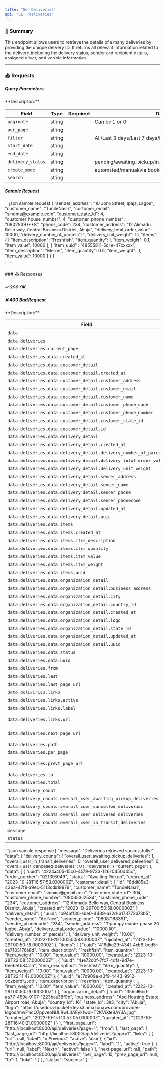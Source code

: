 ```yaml
---
title: "Get Deliveries"
api: "GET /deliveries"
---
```


### 📝 Summary

This endpoint allows users to retrieve the details of a many deliveries by providing the unique delivery ID. It returns all relevant information related to the delivery, including the delivery status, sender and recipient details, assigned driver, and vehicle information.

---




### 📥 Requests
##### Query Parameters
<Expandable>
**Description:** 

| **Field**   | **Type** | **Required** | **Description**          |
|-------------|----------|-------------:|---------------------------|
| `paginate`   | string   |        | Can be 1 or 0          |
| `per_page`      | string   |        |                  |
| `filter` | string   |        | All/Last 3 days/Last 7 days/Last 14 days/Last Month |
| `start_date`    | string   |        |      |
| `end_date`    | string   |        |      |
| `delivery_status`    | string   |        |   pending/awaiting_pickup/in_transit/delivered/cancelled/declined   |
| `create_mode`    | string   |        |   automated/manual/via booking/imported   |
| `search`    | string   |        |      |
</Expandable>

##### Sample Request
<Expandable>
    ```json sample request
    {
        "sender_address": "10 John Street, Ipaja, Lagos",
        "customer_name": "TundeNasri",
        "customer_email": "sinoma@example.com",
        "customer_state_id": 4,
        "customer_house_number": 4,
        "customer_phone_number": "0802839***8",
        "phone_code": 234,
        "customer_address": "12 Ahmadu Bello way, Central Business District, Abuja",
        "delivery_total_order_value": 10000,
        "delivery_number_of_parcels": 1,
        "delivery_unit_weight": 10,
        "items": {
            [
                "item_description": "Freshfish",
                "item_quantity": 1,
                "item_weight": 0.1,
                "item_value": 10000
            ],
            [
                "item_uuid" : "48555811-5c4e-47xxxxx",
                "item_description": "Mellon",
                "item_quantity": 0.5,
                "item_weight": 0,
                "item_value": 10000
            ]
        }
    }
    
    ```
</Expandable>
### 📤 Responses

##### ✅ 200 OK
##### ❌ 400 Bad Request

<Expandable>
**Description:** 

| **Field**   | **Type** | **Required** | **Description**          |
|-------------|----------|-------------:|---------------------------|
| `data`   | object   |        |           |
| `data.deliveries`      | object   |        |                  |
| `data.deliveries.current_page` | number   |        |  |
| `data.deliveries.data.created_at`    | string   |       |      |
| `data.deliveries.data.customer_detail`    | object   |       |      |
| `data.deliveries.data.customer_detail.created_at`    | string   |       |      |
| `data.deliveries.data.customer_detail.customer_address`    | string   |       |      |
| `data.deliveries.data.customer_detail.customer_email`    | string   |       |      |
| `data.deliveries.data.customer_detail.customer_name`    | string   |       |      |
| `data.deliveries.data.customer_detail.customer_phone_code`    | string   |       |      |
| `data.deliveries.data.customer_detail.customer_phone_number`    | string   |       |      |
| `data.deliveries.data.customer_detail.customer_state_id`    | number   |       |      |
| `data.deliveries.data.customer_detail.id`    | string   |       |      |
| `data.deliveries.data.delivery_detail`    | object   |       |      |
| `data.deliveries.data.delivery_detail.created_at`    | string   |       |      |
| `data.deliveries.data.delivery_detail.delivery_number_of_parcels`    | number   |       |      |
| `data.deliveries.data.delivery_detail.delivery_total_order_value`    | string   |       |      |
| `data.deliveries.data.delivery_detail.delivery_unit_weight`    | string   |       |      |
| `data.deliveries.data.delivery_detail.sender_address`    | string   |       |      |
| `data.deliveries.data.delivery_detail.sender_name`    | string   |       |      |
| `data.deliveries.data.delivery_detail.sender_phone`    | string   |       |      |
| `data.deliveries.data.delivery_detail.sender_phonecode`    | string   |       |      |
| `data.deliveries.data.delivery_detail.updated_at`    | string   |       |      |
| `data.deliveries.data.delivery_detail.uuid`    | string   |       |      |
| `data.deliveries.data.items`    | object   |       |      |
| `data.deliveries.data.items.created_at`    | string   |       |      |
| `data.deliveries.data.items.item_description`    | string   |       |      |
| `data.deliveries.data.items.item_quantity`    | number   |       |      |
| `data.deliveries.data.items.item_value`    | string   |       |      |
| `data.deliveries.data.items.item_weight`    | string   |       |      |
| `data.deliveries.data.items.uuid`    | string   |       |      |
| `data.deliveries.data.organization_detail`    | object   |       |      |
| `data.deliveries.data.organization_detail.business_address`    | string   |       |      |
| `data.deliveries.data.organization_detail.city`    | string   |       |      |
| `data.deliveries.data.organization_detail.country_id`    | number   |       |      |
| `data.deliveries.data.organization_detail.created_at`    | string   |       |      |
| `data.deliveries.data.organization_detail.logo`    | string   |       |      |
| `data.deliveries.data.organization_detail.state_id`    | number   |       |      |
| `data.deliveries.data.organization_detail.updated_at`    | string   |       |      |
| `data.deliveries.data.organization_detail.uuid`    | string   |       |      |
| `data.deliveries.data.status`    | string   |       |      |
| `data.deliveries.data.uuid`    | string   |       |      |
| `data.deliveries.from`    | number   |       |      |
| `data.deliveries.last`    | number   |       |      |
| `data.deliveries.last_page_url`    | string   |       |      |
| `data.deliveries.links`    | object   |       |      |
| `data.deliveries.links.active`    | boolean   |       |      |
| `data.deliveries.links.label`    | string   |       |      |
| `data.deliveries.links.url`    | string / null   |       |      |
| `data.deliveries.next_page_url`    | any / null   |       |      |
| `data.deliveries.path`    | string  |       |      |
| `data.deliveries.per_page`    | number   |       |      |
| `data.deliveries.prevt_page_url`    | any / null   |       |      |
| `data.deliveries.to`    | number   |       |      |
| `data.deliveries.total`    | number   |       |      |
| `data.delivery_count`    | object   |       |      |
| `data.delivery_counts.overall_user_awaiting_pickup_deliveries`    | number   |       |      |
| `data.delivery_counts.overall_user_cancelled_deliveries`    | number   |       |      |
| `data.delivery_counts.overall_user_delivered_deliveries`    | number   |       |      |
| `data.delivery_counts.overall_user_in_transit_deliveries`    | number   |       |      |
| `message`    | string   |       |      |
| `status`    | number   |       |      |

</Expandable>

<ResponseExample>
    ```json sample response
    {
    "message": "Deliveries retrieved successfully!",
    "data": {
        "delivery_counts": {
            "overall_user_awaiting_pickup_deliveries": 1,
            "overall_user_in_transit_deliveries": 0,
            "overall_user_delivered_deliveries": 0,
            "overall_user_cancelled_deliveries": 0
        },
        "deliveries": {
            "current_page": 1,
            "data": [
                {
                    "uuid": "4224a405-15c6-4579-9733-12620450d45c",
                    "order_number": "021393049",
                    "status": "Awaiting Pickup",
                    "created_at": "2023-10-28T16:57:53.000000Z",
                    "customer_detail": {
                        "id": "8ddf85e3-436a-47f9-a9ec-5113cdb19979",
                        "customer_name": "TundeNasri",
                        "customer_email": "sinoma@gmail.com",
                        "customer_state_id": 304,
                        "customer_phone_number": "08065302534",
                        "customer_phone_code": "234",
                        "customer_address": "12 Ahmadu Bello way, Central Business District, Abuja",
                        "created_at": "2023-10-29T00:50:58.000000Z"
                    },
                    "delivery_detail": {
                        "uuid": "b94aff30-ebe0-4439-a82d-a173773d78b5",
                        "sender_name": "Ac Nice",
                        "sender_phone": "08087168391",
                        "sender_phonecode": "234",
                        "sender_address": "T-pumpy estate, phase 20 lugbe, Abuja",
                        "delivery_total_order_value": "10000.00",
                        "delivery_number_of_parcels": 1,
                        "delivery_unit_weight": "10.00",
                        "created_at": "2023-10-29T00:50:58.000000Z",
                        "updated_at": "2023-10-29T00:50:58.000000Z"
                    },
                    "items": [
                        {
                            "uuid": "416dbe29-434f-4cb6-bed5-ce7183176b8d",
                            "item_description": "Freshfish",
                            "item_quantity": 1,
                            "item_weight": "10.00",
                            "item_value": "10000.00",
                            "created_at": "2023-10-28T22:08:57.000000Z"
                        },
                        {
                            "uuid": "4ae72c0f-7fc7-4dfa-9d7e-6eebefb84c1a",
                            "item_description": "Freshfish",
                            "item_quantity": 1,
                            "item_weight": "10.00",
                            "item_value": "10000.00",
                            "created_at": "2023-10-28T22:11:42.000000Z"
                        },
                        {
                            "uuid": "e37d909e-a3f9-4443-9912-9c2befdf23db",
                            "item_description": "Freshfish",
                            "item_quantity": 1,
                            "item_weight": "10.00",
                            "item_value": "10000.00",
                            "created_at": "2023-10-29T00:50:59.000000Z"
                        }
                    ],
                    "organization_detail": {
                        "uuid": "355c96cd-aa77-459e-9107-1223bea38f9b",
                        "business_address": "Aso Housing Estate, Airport road, Abuja",
                        "country_id": 161,
                        "state_id": 303,
                        "city": "Abuja",
                        "logo": "https://usedora-bucket-dev.s3.amazonaws.com/provider-logos/mwFmcQ7ppveoNULRwL3AEyKtwoHT2KViXte8AYJA.jpg",
                        "created_at": "2023-10-15T10:57:05.000000Z",
                        "updated_at": "2023-10-28T16:40:21.000000Z"
                    }
                }
            ],
            "first_page_url": "http://localhost:8000/api/deliveries?page=1",
            "from": 1,
            "last_page": 1,
            "last_page_url": "http://localhost:8000/api/deliveries?page=1",
            "links": [
                {
                    "url": null,
                    "label": "&laquo; Previous",
                    "active": false
                },
                {
                    "url": "http://localhost:8000/api/deliveries?page=1",
                    "label": "1",
                    "active": true
                },
                {
                    "url": null,
                    "label": "Next &raquo;",
                    "active": false
                }
            ],
            "next_page_url": null,
            "path": "http://localhost:8000/api/deliveries",
            "per_page": 10,
            "prev_page_url": null,
            "to": 1,
            "total": 1
        }
    },
    "status": "success"
}
    ```
</ResponseExample>
